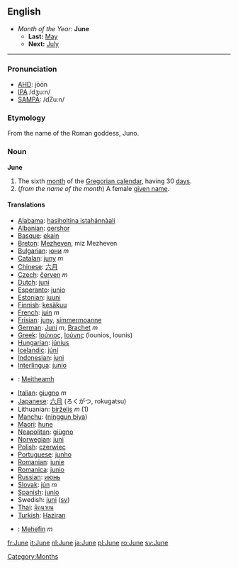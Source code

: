 ==English==
*''Month of the Year:'' '''June'''
**'''Last:''' [[May]]
**'''Next:''' [[July]]
----

===Pronunciation===
*[[AHD]]: jōōn
*[[IPA]] /dʒuːn/
*[[SAMPA]]: /dZu:n/

===Etymology===
From the name of the Roman goddess, Juno.

===Noun===
'''June'''
#The sixth [[month]] of the [[Gregorian calendar]], having 30 [[day]]s.
#(''from the name of the month'') A female [[given name]].
====Translations====
*[[Alabama]]: [[hasiholtina istahánnàali]]
*[[Albanian]]: [[qershor]]
*[[Basque]]: [[ekain]]
*[[Breton]]: [[Mezheven]], miz Mezheven
*[[Bulgarian]]: [[юни]] ''m''
*[[Catalan]]: [[juny]] ''m''
*[[Chinese]]: [[六月]]
*[[Czech]]: [[červen]] ''m''
*[[Dutch]]: [[juni]]
*[[Esperanto]]: [[junio]]
*[[Estonian]]: [[juuni]]
*[[Finnish]]: [[kesäkuu]]
*[[French]]: [[juin]] ''m''
*[[Frisian]]: [[juny]], [[simmermoanne]]
*[[German]]: [[Juni]] ''m'', [[Brachet]] ''m''
*[[Greek]]: [[Ιούνιος]], [[Ιούνης]] (Iounios, Iounis)
*[[Hungarian]]: [[június]]
*[[Icelandic]]: [[júní]]
*[[Indonesian]]: [[juni]]
*[[Interlingua]]: [[junio]]
*{{ga}}: [[Meitheamh]]
*[[Italian]]: [[giugno]] ''m''
*[[Japanese]]: [[六月]] (ろくがつ, rokugatsu)
*Lithuanian: [[birželis]] ''m'' (1)
*[[Manchu]]: ([[ninggun biya]])
*[[Maori]]: [[hune]]
*[[Neapolitan]]: [[giùgno]]
*[[Norwegian]]: [[juni]]
*[[Polish]]: [[czerwiec]]
*[[Portuguese]]: [[junho]]
*[[Romanian]]: [[iunie]]
*[[Romanica]]: [[junio]]
*[[Russian]]: [[июнь]]
*[[Slovak]]: [[jún]] ''m''
*[[Spanish]]: [[junio]]
*Swedish: [[juni]] ([[:sv:juni|sv]])
*[[Thai]]: [[มิถุนายน]]
*[[Turkish]]: [[Haziran]]
*{{cy}}: [[Mehefin]] ''m''

[[fr:June]]
[[it:June]]
[[nl:June]]
[[ja:June]]
[[pl:June]]
[[ro:June]]
[[sv:June]]
[[Category:Months]]